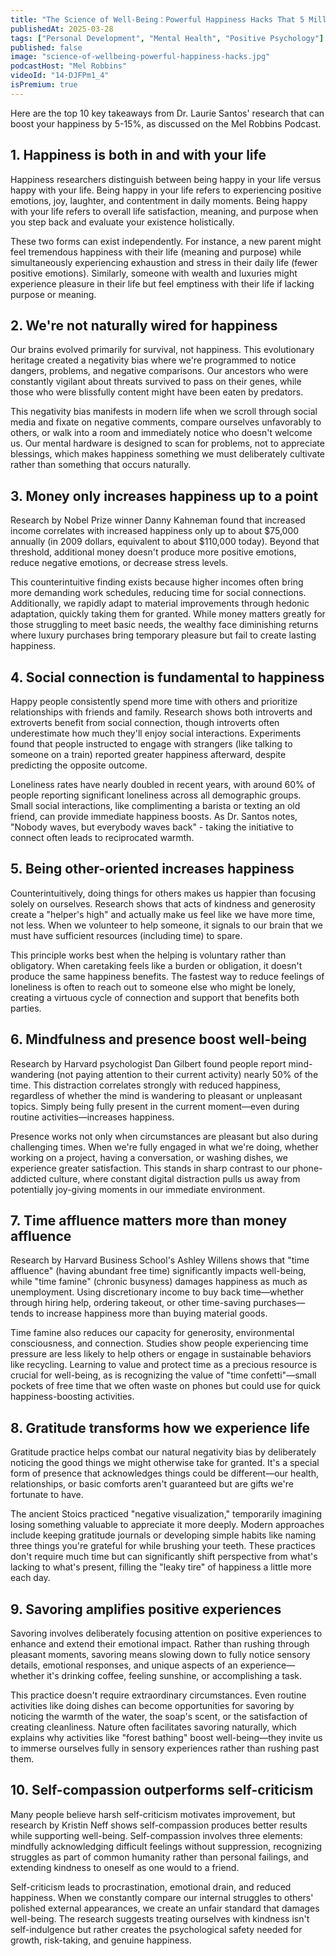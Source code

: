 ```yaml
---
title: "The Science of Well-Being：Powerful Happiness Hacks That 5 Million People Are Using"
publishedAt: 2025-03-28
tags: ["Personal Development", "Mental Health", "Positive Psychology"]
published: false
image: "science-of-wellbeing-powerful-happiness-hacks.jpg"
podcastHost: "Mel Robbins"
videoId: "14-DJFPm1_4"
isPremium: true
---
```



<PodcastSummaryPageLayout frontmatter={frontmatter}>

Here are the top 10 key takeaways from Dr. Laurie Santos' research that can boost your happiness by 5-15%, as discussed on the Mel Robbins Podcast.

## 1. Happiness is both in and with your life

Happiness researchers distinguish between being happy in your life versus happy with your life. Being happy in your life refers to experiencing positive emotions, joy, laughter, and contentment in daily moments. Being happy with your life refers to overall life satisfaction, meaning, and purpose when you step back and evaluate your existence holistically.

These two forms can exist independently. For instance, a new parent might feel tremendous happiness with their life (meaning and purpose) while simultaneously experiencing exhaustion and stress in their daily life (fewer positive emotions). Similarly, someone with wealth and luxuries might experience pleasure in their life but feel emptiness with their life if lacking purpose or meaning.

## 2. We're not naturally wired for happiness

Our brains evolved primarily for survival, not happiness. This evolutionary heritage created a negativity bias where we're programmed to notice dangers, problems, and negative comparisons. Our ancestors who were constantly vigilant about threats survived to pass on their genes, while those who were blissfully content might have been eaten by predators.

This negativity bias manifests in modern life when we scroll through social media and fixate on negative comments, compare ourselves unfavorably to others, or walk into a room and immediately notice who doesn't welcome us. Our mental hardware is designed to scan for problems, not to appreciate blessings, which makes happiness something we must deliberately cultivate rather than something that occurs naturally.

## 3. Money only increases happiness up to a point

Research by Nobel Prize winner Danny Kahneman found that increased income correlates with increased happiness only up to about $75,000 annually (in 2009 dollars, equivalent to about $110,000 today). Beyond that threshold, additional money doesn't produce more positive emotions, reduce negative emotions, or decrease stress levels.

This counterintuitive finding exists because higher incomes often bring more demanding work schedules, reducing time for social connections. Additionally, we rapidly adapt to material improvements through hedonic adaptation, quickly taking them for granted. While money matters greatly for those struggling to meet basic needs, the wealthy face diminishing returns where luxury purchases bring temporary pleasure but fail to create lasting happiness.

## 4. Social connection is fundamental to happiness

Happy people consistently spend more time with others and prioritize relationships with friends and family. Research shows both introverts and extroverts benefit from social connection, though introverts often underestimate how much they'll enjoy social interactions. Experiments found that people instructed to engage with strangers (like talking to someone on a train) reported greater happiness afterward, despite predicting the opposite outcome.

Loneliness rates have nearly doubled in recent years, with around 60% of people reporting significant loneliness across all demographic groups. Small social interactions, like complimenting a barista or texting an old friend, can provide immediate happiness boosts. As Dr. Santos notes, "Nobody waves, but everybody waves back" - taking the initiative to connect often leads to reciprocated warmth.

## 5. Being other-oriented increases happiness

Counterintuitively, doing things for others makes us happier than focusing solely on ourselves. Research shows that acts of kindness and generosity create a "helper's high" and actually make us feel like we have more time, not less. When we volunteer to help someone, it signals to our brain that we must have sufficient resources (including time) to spare.

This principle works best when the helping is voluntary rather than obligatory. When caretaking feels like a burden or obligation, it doesn't produce the same happiness benefits. The fastest way to reduce feelings of loneliness is often to reach out to someone else who might be lonely, creating a virtuous cycle of connection and support that benefits both parties.

## 6. Mindfulness and presence boost well-being

Research by Harvard psychologist Dan Gilbert found people report mind-wandering (not paying attention to their current activity) nearly 50% of the time. This distraction correlates strongly with reduced happiness, regardless of whether the mind is wandering to pleasant or unpleasant topics. Simply being fully present in the current moment—even during routine activities—increases happiness.

Presence works not only when circumstances are pleasant but also during challenging times. When we're fully engaged in what we're doing, whether working on a project, having a conversation, or washing dishes, we experience greater satisfaction. This stands in sharp contrast to our phone-addicted culture, where constant digital distraction pulls us away from potentially joy-giving moments in our immediate environment.

## 7. Time affluence matters more than money affluence

Research by Harvard Business School's Ashley Willens shows that "time affluence" (having abundant free time) significantly impacts well-being, while "time famine" (chronic busyness) damages happiness as much as unemployment. Using discretionary income to buy back time—whether through hiring help, ordering takeout, or other time-saving purchases—tends to increase happiness more than buying material goods.

Time famine also reduces our capacity for generosity, environmental consciousness, and connection. Studies show people experiencing time pressure are less likely to help others or engage in sustainable behaviors like recycling. Learning to value and protect time as a precious resource is crucial for well-being, as is recognizing the value of "time confetti"—small pockets of free time that we often waste on phones but could use for quick happiness-boosting activities.

## 8. Gratitude transforms how we experience life

Gratitude practice helps combat our natural negativity bias by deliberately noticing the good things we might otherwise take for granted. It's a special form of presence that acknowledges things could be different—our health, relationships, or basic comforts aren't guaranteed but are gifts we're fortunate to have.

The ancient Stoics practiced "negative visualization," temporarily imagining losing something valuable to appreciate it more deeply. Modern approaches include keeping gratitude journals or developing simple habits like naming three things you're grateful for while brushing your teeth. These practices don't require much time but can significantly shift perspective from what's lacking to what's present, filling the "leaky tire" of happiness a little more each day.

## 9. Savoring amplifies positive experiences

Savoring involves deliberately focusing attention on positive experiences to enhance and extend their emotional impact. Rather than rushing through pleasant moments, savoring means slowing down to fully notice sensory details, emotional responses, and unique aspects of an experience—whether it's drinking coffee, feeling sunshine, or accomplishing a task.

This practice doesn't require extraordinary circumstances. Even routine activities like doing dishes can become opportunities for savoring by noticing the warmth of the water, the soap's scent, or the satisfaction of creating cleanliness. Nature often facilitates savoring naturally, which explains why activities like "forest bathing" boost well-being—they invite us to immerse ourselves fully in sensory experiences rather than rushing past them.

## 10. Self-compassion outperforms self-criticism

Many people believe harsh self-criticism motivates improvement, but research by Kristin Neff shows self-compassion produces better results while supporting well-being. Self-compassion involves three elements: mindfully acknowledging difficult feelings without suppression, recognizing struggles as part of common humanity rather than personal failings, and extending kindness to oneself as one would to a friend.

Self-criticism leads to procrastination, emotional drain, and reduced happiness. When we constantly compare our internal struggles to others' polished external appearances, we create an unfair standard that damages well-being. The research suggests treating ourselves with kindness isn't self-indulgence but rather creates the psychological safety needed for growth, risk-taking, and genuine happiness.

</PodcastSummaryPageLayout>
